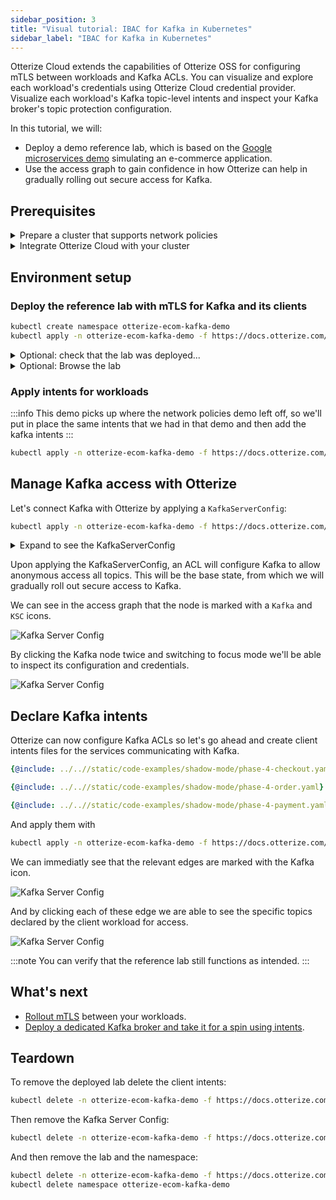 ```yaml
---
sidebar_position: 3
title: "Visual tutorial: IBAC for Kafka in Kubernetes"
sidebar_label: "IBAC for Kafka in Kubernetes"
---
```



Otterize Cloud extends the capabilities of Otterize OSS for configuring mTLS between workloads and Kafka ACLs. You can visualize and explore each workload's credentials using Otterize Cloud credential provider. Visualize each workload's Kafka topic-level intents and inspect your Kafka broker's topic protection configuration.

In this tutorial, we will:

- Deploy a demo reference lab,
which is based on the [Google microservices demo](https://github.com/GoogleCloudPlatform/microservices-demo)
simulating an e-commerce application.
- Use the access graph to gain confidence in how Otterize can help in gradually rolling out secure access for Kafka.

## Prerequisites
<details>
<summary>Prepare a cluster that supports network policies</summary>

Before you start, you need a Kubernetes cluster with a [CNI](https://kubernetes.io/docs/concepts/extend-kubernetes/compute-storage-net/network-plugins/) that supports [NetworkPolicies](https://kubernetes.io/docs/concepts/services-networking/network-policies/).

{@include: ../_common/cluster-setup.md}
</details>

<details>
<summary>Integrate Otterize Cloud with your cluster</summary>

{@include: ../_common/install-otterize-cloud.md}
</details>

## Environment setup
### Deploy the reference lab with mTLS for Kafka and its clients

```bash
kubectl create namespace otterize-ecom-kafka-demo
kubectl apply -n otterize-ecom-kafka-demo -f https://docs.otterize.com/code-examples/shadow-mode/ecom-demo-mtls.yaml
```
<details>
<summary>Optional: check that the lab was deployed...</summary>
<div>


To see all the pods in the lab:
```bash
kubectl get pods -n otterize-ecom-kafka-demo
```
The pods should all be ready and running:
```bash
NAME                                     READY   STATUS    RESTARTS   AGE
adservice-694f4ff98-cz4nn                1/1     Running   0          23m
cartservice-85f8bc44fd-45cbk             1/1     Running   0          23m
checkoutservice-8fc47bbbd-9lhfv          1/1     Running   0          23m
currencyservice-597bdf576b-8hftc         1/1     Running   0          23m
emailservice-d5c6f74dd-qlwc4             1/1     Running   0          23m
frontend-7ffbf49884-j9rhz                1/1     Running   0          23m
loadgenerator-65779994db-tgdxk           1/1     Running   0          23m
paymentservice-76b9c8b87d-ktfcd          1/1     Running   0          23m
productcatalogservice-6969d4f5fd-xdw99   1/1     Running   0          23m
recommendationservice-58798d5c8-2f4rz    1/1     Running   0          23m
redis-cart-6f65887b5d-xwpz5              1/1     Running   0          23m
shippingservice-ff5f4d7d-qcjw8           1/1     Running   0          23m
```


  </div>
</details>
<details>
<summary>Optional: Browse the lab</summary>
<Tabs groupId="frontend-addr">
<TabItem value="k8s" label="K8s">

To get the externally-accessible URL where your demo front end is available, run:
```bash
kubectl get service -n otterize-ecom-kafka-demo frontend-external | awk '{print $4}'
```
The result should be similar to (if running on AWS EKS):
```
a11843075fd254f8099a986467098647-1889474685.us-east-1.elb.amazonaws.com
```
Go ahead and browse to the URL above to "shop" and get a feel for the reference lab's behavior.
(The URL might take some time to populate across DNS servers. Note that we are accessing an HTTP and not an HTTPS website.)
</TabItem>
<TabItem value="minikube" label="Minikube">

To get the externally-accessible URL where your demo front end is available, run:
```
kubectl port-forward -n otterize-ecom-kafka-demo service/frontend-external 8080:80 &
```
The demo is now accessible at:
```
http://localhost:8080
```
Go ahead and browse to the URL above to "shop" and get a feel for the reference lab's behavior.
</TabItem>
</Tabs>
</details>

### Apply intents for workloads
:::info
This demo picks up where the network policies demo left off, so we'll put in place the same intents that we had in that demo and then add the kafka intents
:::
```bash
kubectl apply -n otterize-ecom-kafka-demo -f https://docs.otterize.com/code-examples/shadow-mode/all.yaml
```

## Manage Kafka access with Otterize

Let's connect Kafka with Otterize by applying a `KafkaServerConfig`:
```bash
kubectl apply -n otterize-ecom-kafka-demo -f https://docs.otterize.com/code-examples/shadow-mode/kafkaserverconfig.yaml
```
<details>
<summary>Expand to see the KafkaServerConfig</summary>
<Tabs>

<TabItem value="kafkaserverconfig.yaml" label="kafkaserverconfig.yaml">

```yaml
{@include: ../..//static/code-examples/shadow-mode/kafkaserverconfig.yaml}
```

</TabItem>
</Tabs>
</details>

Upon applying the KafkaServerConfig, an ACL will configure Kafka to allow anonymous access all topics.
This will be the base state, from which we will gradually roll out secure access to Kafka.

We can see in the access graph that the node is marked with a `Kafka` and `KSC` icons.

![Kafka Server Config](/img/quick-tutorials/shadow-mode/kafka-node.png)

By clicking the Kafka node twice and switching to focus mode we'll be able to inspect its configuration and credentials.

![Kafka Server Config](/img/quick-tutorials/shadow-mode/kafka-focus.png)


## Declare Kafka intents

Otterize can now configure Kafka ACLs so let's go ahead and create client intents files for the services communicating with Kafka.

<Tabs>
<TabItem value="checkoutservice" label="checkoutservice" default>

```yaml
{@include: ../..//static/code-examples/shadow-mode/phase-4-checkout.yaml}
```
</TabItem>
<TabItem value="orderservice" label="orderservice" default>

```yaml
{@include: ../..//static/code-examples/shadow-mode/phase-4-order.yaml}
```
</TabItem>
<TabItem value="paymentservice" label="paymentservice" default>

```yaml
{@include: ../..//static/code-examples/shadow-mode/phase-4-payment.yaml}
```
</TabItem>
</Tabs>

And apply them with

```bash
kubectl apply -n otterize-ecom-kafka-demo -f https://docs.otterize.com/code-examples/shadow-mode/kafka-intents.yaml
```

We can immediatly see that the relevant edges are marked with the Kafka icon.

![Kafka Server Config](/img/quick-tutorials/shadow-mode/kafka-edges.png)

And by clicking each of these edge we are able to see the specific topics declared by the client workload for access.

![Kafka Server Config](/img/quick-tutorials/shadow-mode/kafka-edge-modal.png)

:::note
You can verify that the reference lab still functions as intended.
:::

## What's next

* [Rollout mTLS](/quick-tutorials/k8s-mtls) between your workloads.
* [Deploy a dedicated Kafka broker and take it for a spin using intents](/quick-tutorials/k8s-kafka-mtls).

## Teardown

To remove the deployed lab delete the client intents:
```bash
kubectl delete -n otterize-ecom-kafka-demo -f https://docs.otterize.com/code-examples/shadow-mode/all.yaml
```

Then remove the Kafka Server Config:
```bash
kubectl delete -n otterize-ecom-kafka-demo -f https://docs.otterize.com/code-examples/shadow-mode/kafkaserverconfig.yaml
```
And then remove the lab and the namespace:
```bash
kubectl delete -n otterize-ecom-kafka-demo -f https://docs.otterize.com/code-examples/shadow-mode/ecom-demo-mtls.yaml
kubectl delete namespace otterize-ecom-kafka-demo
```
